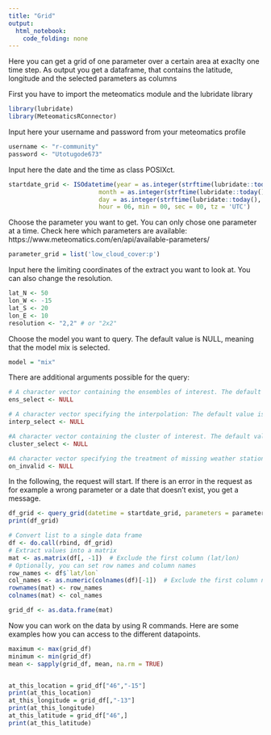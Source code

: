 ```yaml
---
title: "Grid"
output: 
  html_notebook:
    code_folding: none
---
```

Here you can get a grid of one parameter over a certain area at exaclty one time step. As output you get a dataframe, that contains the latitude,  longitude and the selected parameters as columns


First you have to import the meteomatics module and the lubridate library

```r
library(lubridate)
library(MeteomaticsRConnector)
```

Input here your username and password from your meteomatics profile

```r
username <- "r-community"
password <- "Utotugode673"
```

Input here the date and the time as class POSIXct.

```r
startdate_grid <- ISOdatetime(year = as.integer(strftime(lubridate::today(), '%Y')),
                         month = as.integer(strftime(lubridate::today(), '%m')),
                         day = as.integer(strftime(lubridate::today(), '%d')),
                         hour = 06, min = 00, sec = 00, tz = 'UTC')
```


Choose the parameter you want to get. You can only chose one parameter at a time. Check here which parameters are available: https://www.meteomatics.com/en/api/available-parameters/

```r
parameter_grid = list('low_cloud_cover:p')
```

Input here the limiting coordinates of the extract you want to look at. You can also change the resolution.

```r
lat_N <- 50
lon_W <- -15
lat_S <- 20
lon_E <- 10
resolution <- "2,2" # or "2x2"
```


Choose the model you want to query. The default value is NULL, meaning that the model mix is selected.

```r
model = "mix"
```

There are additional arguments possible for the query:
```r
# A character vector containing the ensembles of interest. The default value is NULL. Possible inputs are for example: "median"; "member:5"; "member:1-50"; "member:0"; "mean"; "quantile0.2".
ens_select <- NULL 

# A character vector specifying the interpolation: The default value is NULL. A possible input is: "gradient_interpolation"
interp_select <- NULL

#A character vector containing the cluster of interest. The default value is NULL. Possible inputs are for example: "cluster:1"; "cluster:1-6"
cluster_select <- NULL

#A character vector specifying the treatment of missing weather station values. The default value is NULL. If on_invalid = "fill_with_invalid", missing values are filled with Na.
on_invalid <- NULL
```


In the following, the request will start. If there is an error in the request as for example a wrong parameter or a date that doesn't exist, you get a message.

```r
df_grid <- query_grid(datetime = startdate_grid, parameters = parameter_grid, lat_N,  lon_W, lat_S,  lon_E, resolution, model=model, username, password)
print(df_grid)
```
```r
# Convert list to a single data frame
df <- do.call(rbind, df_grid)
# Extract values into a matrix
mat <- as.matrix(df[, -1])  # Exclude the first column (lat/lon)
# Optionally, you can set row names and column names
row_names <- df$`lat/lon`
col_names <- as.numeric(colnames(df)[-1])  # Exclude the first column name
rownames(mat) <- row_names
colnames(mat) <- col_names

grid_df <- as.data.frame(mat)
```

Now you can work on the data by using R commands. Here are some examples how you can access to the different datapoints.

```r
maximum <- max(grid_df)
minimum <- min(grid_df)
mean <- sapply(grid_df, mean, na.rm = TRUE)


at_this_location = grid_df["46","-15"]
print(at_this_location)
at_this_longitude = grid_df[,"-13"]
print(at_this_longitude)
at_this_latitude = grid_df["46",]
print(at_this_latitude)
```


